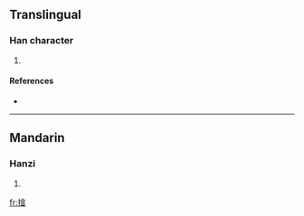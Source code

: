 ==Translingual==

===Han character===
{{Han char|rn=64|rad=手|as=11|sn=14|four=5806<sub>1</sub>|canj=手人卜日 (QOYA)}}

# {{defn|Han|sort=手11}}

====References====
* {{Han ref|kx=0453.060|dkj=12657|hdz=31948.020|uh=647F|ud=25727|bh=E1ED|bd=57837}}

----

==Mandarin==

===Hanzi===
{{cmn-hanzi|pin=[[yīn]] ([[yin1]])|wg=yin<sup>1</sup>}}

# {{defn|Mandarin}}

[[fr:摿]]